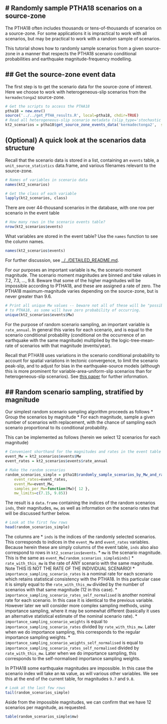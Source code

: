 # Randomly sample PTHA18 scenarios on a source-zone
-------------------------------------------------

The PTHA18 often includes thousands or tens-of-thousands of scenarios on a
source-zone. For some applications it is impractical to work with all
scenarios, but may be practical to work with a random sample of scenarios.

This tutorial shows how to randomly sample scenarios from a given source-zone in
a manner that respects the PTHA18 scenario conditional probabilities and earthquake
magnitude-frequency modelling. 

## Get the source-zone event data
---------------------------------

The first step is to get the scenario data for the source-zone of interest.
Here we choose to work with heterogeneous-slip scenarios from the
`kermadectonga2` source-zone. 
```r
# Get the scripts to access the PTHA18
ptha18 = new.env()
source('../../get_PTHA_results.R', local=ptha18, chdir=TRUE)
# Read all heterogeneous-slip scenario metadata (slip_type='stochastic' in PTHA18)
kt2_scenarios = ptha18$get_source_zone_events_data('kermadectonga2',  slip_type='stochastic')
```

## (Optional) A quick look at the scenarios data structure

Recall that the scenario data is stored in a list, containing an `events` table,
a `unit_source_statistics` data.frame, and various filenames relevant to the source-zone.
```r
# Names of variables in scenario data
names(kt2_scenarios)

# Get the class of each variable
lapply(kt2_scenarios, class)
```

There are over 44-thousand scenarios in the database, with one
row per scenario in the event table
```r
# How many rows in the scenario events table?
nrow(kt2_scenarios$events)
```

What variables are stored in the event table? Use the `names` function to see
the column names. 
```r
names(kt2_scenarios$events)
```
For further discussion, see [../../DETAILED_README.md](../../DETAILED_README.md).

For our purposes an important variable is `Mw`, the scenario moment
magnitude. The scenario moment magnitudes are binned and take values in 7.2, 7.3, ...,
9.8. Beware that some of the higher magnitudes will be impossible according to PTHA18, and
these are assigned a rate of zero. The PTHA18 maximum-magnitude varies
depending on the source-zone, but is never greater than 9.6.
```r
# Print all unique Mw values -- beware not all of these will be "possible" according
# to PTHA18, as some will have zero probability of occurring.
unique(kt2_scenarios$events$Mw)
```
For the purpose of random scenario sampling, an important variable is
`rate_annual`. In general this varies for each scenario, and is equal to the scenario
conditional probability (conditional on the occurrence of an earthquake with
the same magnitude) multiplied by the logic-tree-mean-rate of scenarios with
that magnitude (events/year). 

Recall that PTHA18 uses variations in the scenario conditional probability to
account for spatial variations in tectonic convergence, to limit the scenario
peak-slip, and to adjust for bias in the earthquake-source models (although
this is more prominent for variable-area-uniform-slip scenarios than for
heterogeneous-slip scenarios). See 
[this paper](https://doi.org/10.1007/s00024-019-02299-w) for further information.

## Random scenario sampling, stratified by magnitude
----------------------------------------------------

Our simplest random scenario sampling algorithm proceeds as follows
* Group the scenarios by magnitude
* For each magnitude, sample a given number of scenarios with replacement, with the chance of sampling each scenario proportional to its conditional probability.

This can be implemented as follows (herein we select 12 scenarios for each magnitude)
```r
# Convenient shorthand for the magnitudes and rates in the event table
event_Mw = kt2_scenarios$events$Mw
event_rates = kt2_scenarios$events$rate_annual

# Make the random scenarios
random_scenarios_simple = ptha18$randomly_sample_scenarios_by_Mw_and_rate(
    event_rates=event_rates,
    event_Mw=event_Mw,
    samples_per_Mw=function(Mw){ 12 },
    mw_limits=c(7.15, 9.85))

```

The result is a `data.frame` containing the indices of the random scenarios `inds`,
their magnitudes, `mw`, as well as information on the scenario rates that will be discussed
further below.

```r
# Look at the first few rows
head(random_scenarios_simple)
```
The columns are
* `inds` is the indices of the randomly selected scenarios. This corresponds to indices in the `event_Mw` and `event_rates` variables. Because herein these are simply columns of the event table, `inds` also also correspond to rows in `kt2_scenarios$events`.
* `mw` is the scenario magnitude. This is the same as `event_Mw[random_scenarios_simple$inds]`
* `rate_with_this_mw` is the rate of ANY scenario with the same magnitude. Note THIS IS NOT THE RATE OF THE INDIVIDUAL SCENARIO!
* `importance_sampling_scenario_rates` is a nominal rate for each scenario which retains statistical consistency with the PTHA18. In this particular case it is simply equal to the `rate_with_this_mw` divided by the number of scenarios with that same magnitude (12 in this case). 
* `importance_sampling_scenario_rates_self_normalised` is another nominal rate for each scenario. In this case it is identical to the previous variable. However later we will consider more complex sampling methods, using importance sampling, where it may be somewhat different (basically it uses an alternative statistical estimate of the nominal scenario rate).
* `importance_sampling_scenario_weights` is equal to `importance_sampling_scenario_rates` divided by `rate_with_this_mw`. Later when we do importance sampling, this corresponds to the regular importance sampling weights. 
* `importance_sampling_scenario_weights_self_normalised` is equal to `importance_sampling_scenario_rates_self_normalised` divided by `rate_with_this_mw`. Later when we do importance sampling, this corresponds to the self-normalised importance sampling weights. 


In PTHA18 some earthquake magnitudes are impossible. In this case the scenario index will
take an `NA` value, as will various other variables. We see this at the end of the current
table, for magnitudes `9.7` and `9.8`.

```r
# Look at the last few rows
tail(random_scenarios_simple)
```

Aside from the impossible magnitudes, we can confirm that we have 12 scenarios per magnitude, as requested.
```r
table(random_scenarios_simple$mw)
```
